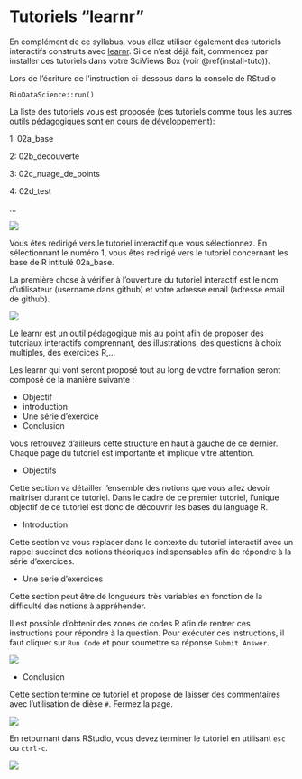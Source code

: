 # Tutoriels "learnr" {#learnr}

En complément de ce syllabus, vous allez utiliser également des tutoriels interactifs construits avec [learnr](https://rstudio.github.io/learnr/index.html). Si ce n'est déjà fait, commencez par installer ces tutoriels dans votre SciViews Box (voir \@ref(install-tuto)).

Lors de l'écriture de l'instruction ci-dessous dans la console de RStudio

    BioDataScience::run()

La liste des tutoriels vous est proposée (ces tutoriels comme tous les autres  outils pédagogiques sont en cours de développement): 

1: 02a_base

2: 02b_decouverte

3: 02c_nuage_de_points

4: 02d_test

...

![](images/annexe_a3/learnr.gif)

Vous êtes redirigé vers le tutoriel interactif que vous sélectionnez. En sélectionnant le numéro 1, vous êtes redirigé vers le tutoriel concernant les base de R intitulé 02a_base.  

La première chose à vérifier à l'ouverture du tutoriel interactif est le nom d'utilisateur (username dans github) et votre adresse email (adresse email de github). 

![](images/annexe_a3/learnr2.png)

Le learnr est un outil pédagogique mis au point afin de proposer des tutoriaux interactifs comprennant, des illustrations, des questions à choix multiples, des exercices R,...

Les learnr qui vont seront proposé tout au long de votre formation seront composé de la manière suivante :

- Objectif
- introduction
- Une série d'exercice
- Conclusion

Vous retrouvez d'ailleurs cette structure en haut à gauche de ce dernier. Chaque page du tutoriel est importante et implique vitre attention. 

- Objectifs

Cette section va détailler l'ensemble des notions que vous allez devoir maitriser durant ce tutoriel. Dans le cadre de ce premier tutoriel, l'unique objectif de ce tutoriel est donc de découvrir les bases du language R. 

- Introduction

Cette section va vous replacer dans le contexte du tutoriel interactif avec un rappel succinct des notions théoriques indispensables afin de répondre à la série d'exercices. 

- Une serie d'exercices 

Cette section peut être de longueurs très variables en fonction de la difficulté des notions à appréhender.

Il est possible d'obtenir des zones de codes R afin de rentrer ces instructions pour répondre à la question. Pour exécuter ces instructions, il faut cliquer sur `Run Code` et pour soumettre sa réponse `Submit Answer`.

![](images/annexe_a3/learnr2.gif)

- Conclusion

Cette section termine ce tutoriel et propose de laisser des commentaires avec l'utilisation de dièse `#`. Fermez la page.

![](images/annexe_a3/learnr8.png)

En retournant dans RStudio, vous devez terminer le tutoriel en utilisant `esc` ou `ctrl-c`. 

![](images/annexe_a3/learnr9.png)



